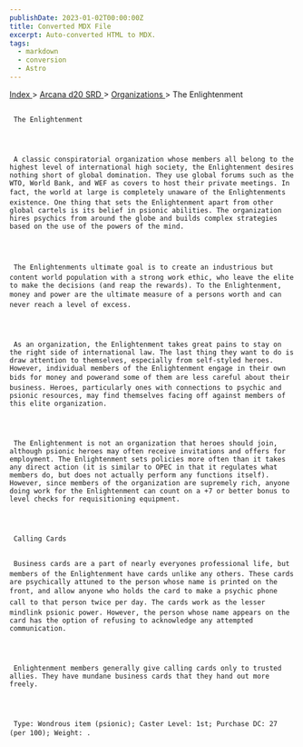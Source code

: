 ```yaml
---
publishDate: 2023-01-02T00:00:00Z
title: Converted MDX File
excerpt: Auto-converted HTML to MDX.
tags:
  - markdown
  - conversion
  - Astro
---
```







[
      Index
     ](-index)
     >
     [
      Arcana d20 SRD
     ](arcana-d20-srd-index)
     >
     [
      Organizations
     ](arcana-d20-srd-organizations-index)
     > The Enlightenment
    





## 
     The Enlightenment
    



     A classic conspiratorial organization whose members all belong to the highest level of international high society, the Enlightenment desires nothing short of global domination. They use global forums such as the WTO, World Bank, and WEF as covers to host their private meetings. In fact, the world at large is completely unaware of the Enlightenments existence. One thing that sets the Enlightenment apart from other global cartels is its belief in psionic abilities. The organization hires psychics from around the globe and builds complex strategies based on the use of the powers of the mind.
    



     The Enlightenments ultimate goal is to create an industrious but content world population with a strong work ethic, who leave the elite to make the decisions (and reap the rewards). To the Enlightenment, money and power are the ultimate measure of a persons worth and can never reach a level of excess.
    



     As an organization, the Enlightenment takes great pains to stay on the right side of international law. The last thing they want to do is draw attention to themselves, especially from self-styled heroes. However, individual members of the Enlightenment engage in their own bids for money and powerand some of them are less careful about their business. Heroes, particularly ones with connections to psychic and psionic resources, may find themselves facing off against members of this elite organization.
    



     The Enlightenment is not an organization that heroes should join, although psionic heroes may often receive invitations and offers for employment. The Enlightenment sets policies more often than it takes any direct action (it is similar to OPEC in that it regulates what members do, but does not actually perform any functions itself). However, since members of the organization are supremely rich, anyone doing work for the Enlightenment can count on a +7 or better bonus to level checks for requisitioning equipment.
    



     Calling Cards
    

     Business cards are a part of nearly everyones professional life, but members of the Enlightenment have cards unlike any others. These cards are psychically attuned to the person whose name is printed on the front, and allow anyone who holds the card to make a psychic phone call to that person twice per day. The cards work as the lesser mindlink psionic power. However, the person whose name appears on the card has the option of refusing to acknowledge any attempted communication.
    



     Enlightenment members generally give calling cards only to trusted allies. They have mundane business cards that they hand out more freely.
    



     Type: Wondrous item (psionic); Caster Level: 1st; Purchase DC: 27 (per 100); Weight: .
    




